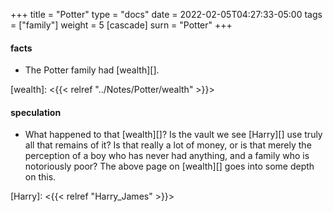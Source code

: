+++
title = "Potter"
type = "docs"
date = 2022-02-05T04:27:33-05:00
tags = ["family"]
weight = 5
[cascade]
  surn = "Potter"
+++

#### facts

* The Potter family had [wealth][].

[wealth]: <{{< relref "../Notes/Potter/wealth" >}}>

#### speculation

* What happened to that [wealth][]?  Is the vault we see [Harry][] use truly
  all that remains of it? Is that really a lot of money, or is that merely the
  perception of a boy who has never had anything, and a family who is
  notoriously poor? The above page on [wealth][] goes into some depth on this.


[Harry]: <{{< relref "Harry_James" >}}>
